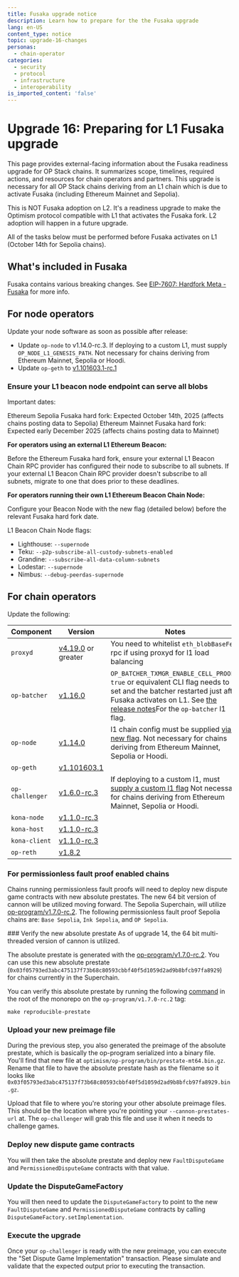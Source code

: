 ```yaml
---
title: Fusaka upgrade notice
description: Learn how to prepare for the the Fusaka upgrade
lang: en-US
content_type: notice
topic: upgrade-16-changes
personas:
  - chain-operator
categories:
  - security
  - protocol
  - infrastructure
  - interoperability
is_imported_content: 'false'
---
```



# Upgrade 16: Preparing for L1 Fusaka upgrade

This page provides external-facing information about the Fusaka readiness upgrade for OP Stack chains. It summarizes scope, timelines, required actions, and resources for chain operators and partners. This upgrade is necessary for all OP Stack chains deriving from an L1 chain which is due to activate Fusaka (including Ethereum Mainnet and Sepolia).

This is NOT Fusaka adoption on L2. It's a readiness upgrade to make the Optimism protocol compatible with L1 that activates the Fusaka fork. L2 adoption will happen in a future upgrade.

<Callout type="info">
  All of the tasks below must be performed before Fusaka activates on L1 (October 14th for Sepolia chains).
</Callout>

## What's included in Fusaka

Fusaka contains various breaking changes. See [EIP-7607: Hardfork Meta - Fusaka](https://eips.ethereum.org/EIPS/eip-7607) for more info.

## For node operators

Update your node software as soon as possible after release:

*   Update `op-node` to v1.14.0-rc.3. If deploying to a custom L1, must supply `OP_NODE_L1_GENESIS_PATH`. Not necessary for chains deriving from Ethereum Mainnet, Sepolia or Hoodi.
*   Update `op-geth` to [v1.101603.1-rc.1](https://github.com/ethereum-optimism/op-geth/releases/tag/v1.101603.1-rc.1)

### Ensure your L1 beacon node endpoint can serve all blobs

Important dates:

Ethereum Sepolia Fusaka hard fork: Expected October 14th, 2025 (affects chains posting data to Sepolia)
Ethereum Mainnet Fusaka hard fork: Expected early December 2025 (affects chains posting data to Mainnet)

**For operators using an external L1 Ethereum Beacon:**

Before the Ethereum Fusaka hard fork, ensure your external L1 Beacon Chain RPC provider has configured their node to subscribe to all subnets.
If your external L1 Beacon Chain RPC provider doesn't subscribe to all subnets, migrate to one that does prior to these deadlines.

**For operators running their own L1 Ethereum Beacon Chain Node:**

Configure your Beacon Node with the new flag (detailed below) before the relevant Fusaka hard fork date.

L1 Beacon Chain Node flags:

*   Lighthouse:	`--supernode`
*   Teku:	`--p2p-subscribe-all-custody-subnets-enabled`
*   Grandine:	`--subscribe-all-data-column-subnets`
*   Lodestar:	`--supernode`
*   Nimbus:	`--debug-peerdas-supernode`

## For chain operators

Update the following:

| Component       | Version                                                                                               | Notes                                                                                                                                                                                                                                                          |
| --------------- | ----------------------------------------------------------------------------------------------------- | -------------------------------------------------------------------------------------------------------------------------------------------------------------------------------------------------------------------------------------------------------------- |
| `proxyd`        | [v4.19.0](https://github.com/ethereum-optimism/infra/releases/tag/proxyd%2Fv4.19.0) or greater        | You need to whitelist `eth_blobBaseFee` rpc if using proxyd for l1 load balancing                                                                                                                                                                              |
| `op-batcher`    | [v1.16.0](https://github.com/ethereum-optimism/optimism/releases/tag/op-batcher%2Fv1.16.0)            | `OP_BATCHER_TXMGR_ENABLE_CELL_PROOFS`: `true` or equivalent CLI flag needs to be set and the batcher restarted just after Fusaka activates on L1. See [the release notes](https://github.com/ethereum-optimism/optimism/releases)For the `op-batcher` l1 flag. |
| `op-node`       | [v1.14.0](https://github.com/ethereum-optimism/optimism/releases/tag/op-node%2Fv1.14.0)               | l1 chain config must be supplied [via a new flag](https://github.com/ethereum-optimism/optimism/releases). Not necessary for chains deriving from Ethereum Mainnet, Sepolia or Hoodi.                                                                          |
| `op-geth`       | [v1.101603.1](https://github.com/ethereum-optimism/op-geth/releases/tag/v1.101603.1)                  |                                                                                                                                                                                                                                                                |
| `op-challenger` | [v1.6.0-rc.3](https://github.com/ethereum-optimism/optimism/releases/tag/op-challenger%2Fv1.6.0-rc.3) | If deploying to a custom l1, must [supply a custom l1 flag](https://github.com/ethereum-optimism/optimism/releases) Not necessary for chains deriving from Ethereum Mainnet, Sepolia or Hoodi.                                                                 |
| `kona-node`     | [v1.1.0-rc.3](https://github.com/op-rs/kona/releases/tag/kona-node%2Fv1.1.0-rc.3)                     |                                                                                                                                                                                                                                                                |
| `kona-host`     | [v1.1.0-rc.3](https://github.com/op-rs/kona/releases/tag/kona-host%2Fv1.1.0-rc.3)                     |                                                                                                                                                                                                                                                                |
| `kona-client`   | [v1.1.0-rc.3](https://github.com/op-rs/kona/releases/tag/kona-client%2Fv1.1.0-rc.3)                   |                                                                                                                                                                                                                                                                |
| `op-reth`       | [v1.8.2](https://github.com/paradigmxyz/reth/releases/tag/v1.8.2)                                     |                                                                                                                                                                                                                                                                |

### For permissionless fault proof enabled chains

Chains running permissionless fault proofs will need to deploy new dispute game contracts with new absolute prestates. The new 64 bit version of cannon will be utilized moving forward. The Sepolia Superchain, will utilize [op-program/v1.7.0-rc.2](https://github.com/ethereum-optimism/optimism/tree/op-program/v1.7.0-rc.2). The following permissionless fault proof Sepolia chains are: `Base Sepolia`, `Ink Sepolia`, and `OP Sepolia`.

<Steps>
  ### Verify the new absolute prestate

  <Callout type="info">
    As of upgrade 14, the 64 bit multi-threaded version of cannon is utilized.
  </Callout>

  The absolute prestate is generated with the [op-program/v1.7.0-rc.2](https://github.com/ethereum-optimism/optimism/tree/op-program/v1.7.0-rc.2). You can use this new absolute prestate (`0x03f05793ed3abc475137f73b68c80593cbbf40f5d1059d2ad9b8bfcb97fa8929`) for chains currently in the Superchain.

  You can verify this absolute prestate by running the following [command](https://github.com/ethereum-optimism/optimism/blob/d6fb90dd489e39efa206b55200766ccc075c1d9b/Makefile#L130-L132) in the root of the monorepo on the `op-program/v1.7.0-rc.2` tag:

  ```shell
  make reproducible-prestate
  ```

  ### Upload your new preimage file

  During the previous step, you also generated the preimage of the absolute prestate, which is basically the op-program serialized into a binary file. You'll find that new file at `optimism/op-program/bin/prestate-mt64.bin.gz`. Rename that file to have the absolute prestate hash as the filename so it looks like `0x03f05793ed3abc475137f73b68c80593cbbf40f5d1059d2ad9b8bfcb97fa8929.bin.gz`.

  Upload that file to where you're storing your other absolute preimage files. This should be the location where you're pointing your `--cannon-prestates-url` at. The `op-challenger` will grab this file and use it when it needs to challenge games.

  ### Deploy new dispute game contracts

  You will then take the absolute prestate and deploy new `FaultDisputeGame` and `PermissionedDisputeGame` contracts with that value.

  ### Update the DisputeGameFactory

  You will then need to update the `DisputeGameFactory` to point to the new `FaultDisputeGame` and `PermissionedDisputeGame` contracts by calling `DisputeGameFactory.setImplementation`.

  ### Execute the upgrade

  Once your `op-challenger` is ready with the new preimage, you can execute the "Set Dispute Game Implementation" transaction. Please simulate and validate that the expected output prior to executing the transaction.
</Steps>
